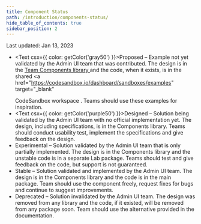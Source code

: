 ```yaml
---
title: Component Status
path: /introduction/components-status/
hide_table_of_contents: true
sidebar_position: 2
---
```



Last updated: Jan 13, 2023

- <Text csx={{ color: getColor('gray50') }}>Proposed</Text> – Example not yet validated
  by the Admin UI team that was contributed. The design is in the <a href="https://www.figma.com/file/xawNtclWAYbeypb4d66VUX/Team-Components?t=puLDwwS7n1heCvv9-1">
    Team Components library
  </a> and the code, when it exists, is in the shared <a
    href="https://codesandbox.io/dashboard/sandboxes/examples"
    target="_blank"
  >
    CodeSandbox workspace
  </a>
  . Teams should use these examples for inspiration.
- <Text csx={{ color: getColor('purple50') }}>Designed</Text> – Solution being validated
  by the Admin UI team with no official implementation yet. The design, including
  specifications, is in the Components library. Teams should conduct usability test,
  implement the specifications and give feedback on the design.
- <Text tone="warning">Experimental</Text> – Solution validated by the Admin UI team
  that is only partially implemented. The design is in the Components library and
  the unstable code is in a separate Lab package. Teams should test and give feedback
  on the code, but support is not guaranteed.
- <Text tone="positive">Stable</Text> – Solution validated and implemented by the
  Admin UI team. The design is in the Components library and the code is in the main
  package. Team should use the component freely, request fixes for bugs and continue
  to suggest improvements.
- <Text tone="critical">Deprecated</Text> – Solution invalidated by the Admin UI
  team. The design was removed from any library and the code, if it existed, will
  be removed from any package soon. Team should use the alternative provided in the
  documentation.

<StatusTable items={componentsStatus} />
